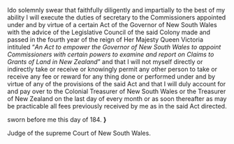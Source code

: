 {{ol|start=B|item_style=font-weight:bold|secretary's Oath.}}
I{{gap|10em}}do solemnly swear that faithfully diligently and impartially to the best of my ability I will execute the duties of secretary to the Commissioners appointed under and by virtue of a certain Act of the Governor of New South Wales with the advice of the Legislative Council of the said Colony made and passed in the fourth year of the reign of Her Majesty Queen Victoria intituled “''An Act to empower the Governor of New South Wales to appoint Commissioners with certain powers to examine and report on Claims to Grants of Land in New Zealand''” and that I will not myself directly or indirectly take or receive or knowingly permit any other person to take or receive any fee or reward for any thing done or performed under and by virtue of any of the provisions of the said Act and that I will duly account for and pay over to the Colonial Treasurer of New South Wales or the Treasurer of New Zealand on the last day of every month or as soon thereafter as may be practicable all fees previously received by me as in the said Act directed.
{{center|so help me God.}}

{{float right|C.D.}}
sworn before me this day of {{gap|5em}} 184{{gap|1em}}. '''}'''

Judge of the supreme Court of New South Wales.